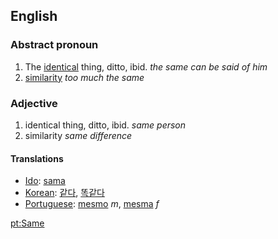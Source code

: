 ==English==
===Abstract pronoun===

#The [[identical]] thing, ditto, ibid. ''the same can be said of him''
#[[similarity]] ''too much the same''

===Adjective===

#identical thing, ditto, ibid. ''same person''
#similarity ''same difference''

====Translations====

*[[Ido]]: [[sama]]
*[[Korean]]: [[같다]], [[똑같다]]
*[[Portuguese]]: [[mesmo]] ''m'', [[mesma]] ''f''
[[pt:Same]]